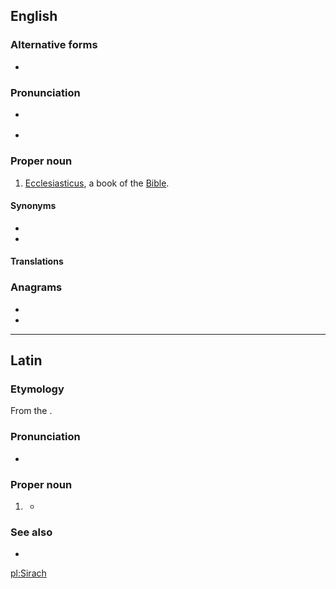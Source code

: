 ==English==
{{book of the Bible|Ben Sira}}

===Alternative forms===
* {{alter|en|Si.|Sir.||abbreviations}}

===Pronunciation===
* {{a|RP}} {{IPA|/ˈsaɪɹæk/|lang=en}}
* {{a|UK}} {{IPA|/ˈsʌɪɹak/|lang=en}}

===Proper noun===
{{en-proper noun}}

# {{lb|en|biblical}} [[Ecclesiasticus]], a book of the [[Bible]].

====Synonyms====
* {{l|en|Ben Sira}}
* {{l|en|Wisdom of Jesus son of Sirach}}

====Translations====
{{trans-see|Ecclesiasticus}}

===Anagrams===
* {{l|en|chairs}}
* {{l|en|rachis}}

----

==Latin==

===Etymology===
From the {{der|la|grc|Σειράχ}}.

===Pronunciation===
* {{la-IPA|Sīrach|eccl=yes}}

===Proper noun===
{{head|la|proper noun|head=Sīrach|g=m|indeclinable}}

# {{l|en|Sirach}} {{gloss|{{w|Shimon ben Yeshua ben Eliezer ben Sira}}|lang=la}}
#* {{quote-book|year=1526|author=Erasmus|authorlink=Desiderius Erasmus|Erasmus|title=Lingua|url=https://books.google.com/books?id=0uFRAAAAcAAJ&pg=PA194&dq=Sirach&hl=en&sa=X&ei=GkKTVOemI6O17ga-s4GYDg&ved=0CEMQ6AEwBw#v=onepage&q=Sirach&f=false|page=194|passage=Hinc '''Sirach''' ille ſapiẽs.|translation=Hence, '''Sirach''' is that sage.}}

===See also===
* {{l|la|Ecclesiasticus}}

[[pl:Sirach]]